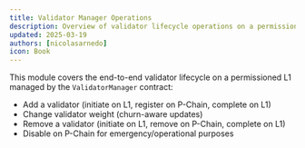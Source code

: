 ```yaml
---
title: Validator Manager Operations
description: Overview of validator lifecycle operations on a permissioned L1 using the ValidatorManager contract.
updated: 2025-03-19
authors: [nicolasarnedo]
icon: Book
---
```


This module covers the end-to-end validator lifecycle on a permissioned L1 managed by the `ValidatorManager` contract:

- Add a validator (initiate on L1, register on P-Chain, complete on L1)
- Change validator weight (churn-aware updates)
- Remove a validator (initiate on L1, remove on P-Chain, complete on L1)
- Disable on P-Chain for emergency/operational purposes


